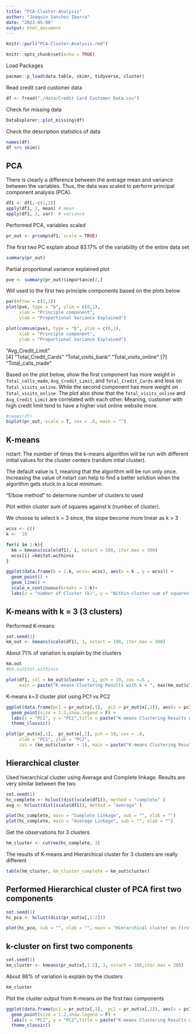 ```yaml
---
title: "PCA-Cluster-Analysis"
author: "Joaquin Sanchez Ibarra"
date: "2023-05-06"
output: html_document
---
```


```r
knitr::purl("PCA-Cluster-Analysis.rmd")
```


```r
knitr::opts_chunk$set(echo = TRUE)
```


Load Packages
```r
pacman::p_load(data.table, skimr, tidyverse, cluster)
```

Read credit card customer data 
```r
df <- fread("./data/Credit Card Customer Data.csv")
```

Check for missing data 
```r
DataExplorer::plot_missing(df)
```

Check the description statistics of data
```r
names(df)
df %>% skim()
```


## PCA 

There is clearly a difference between the average mean and variance between the variables. Thus, the data was scaled to perform principal component analysis (PCA).

```r
df1 <- df[,-c(1,2)]
apply(df1, 2, mean) # mean
apply(df1, 2, var)  # variance
```

Performed PCA, variables scaled
```r
pr_out <- prcomp(df1, scale = TRUE)
```

The first two PC explain about 83.17% of the variability of the entire data set
```r
summary(pr_out)
```

Partial proportional variance explained plot

```r
pve <- summary(pr_out)$importance[2,]
```

Will used to the first two principle components based on the plots below
```r
par(mfrow = c(1,2))
plot(pve, type = "b", ylim = c(0,1),
     xlab = "Principle component",
     ylab = "Proportional Variance Explained")

plot(cumsum(pve), type = "b", ylim = c(0,1),
     xlab = "Principle component",
     ylab = "Proportional Variance Explained")
```
"Avg_Credit_Limit"   
[4] "Total_Credit_Cards"  "Total_visits_bank"   "Total_visits_online"
[7] "Total_calls_made"  

Based on the plot below, show the first component has more weight in `Total_calls_made`, `Avg_Credit_Limit`, and `Total_Credit_Cards` and less on `Total_visits_online`. While the second component has more weight on `Total_visits_online`. The plot also show that the `Total_visits_online` and `Avg_Credit_Limit` are correlated with each other. Meaning, customer with high credit limit tend to have a higher visit online website more. 


```r
#names(df)
biplot(pr_out, scale = T, cex = .8, main = "")
```

## K-means

nstart: The number of times the k-means algorithm will be run with different initial values for the cluster centers (random intial cluster).

The default value is 1, meaning that the algorithm will be run only once. Increasing the value of nstart can help to find a better solution when the algorithm gets stuck in a local minimum. 


"Elbow method" to determine number of clusters to used

Plot within cluster sum of squares against k (number of cluster).

We choose to select k = 3 since, the slope become more linear as k > 3 
```r
wcss <- c()
k <-  10

for(i in 1:k){
  km = kmeans(scale(df1), i, nstart = 500, iter.max = 500)
  wcss[i] =km$tot.withinss
}

ggplot(data.frame(k = 1:k, wcss= wcss), aes(x = k , y = wcss)) + 
  geom_point() + 
  geom_line() + 
  scale_x_continuous(breaks = 1:k)+
  labs(x = "number of Cluster (k)", y = "Within-cluster sum of squares", title = "Elbow plot K-means") 

```


## K-means with k = 3 (3 clusters)

Performed K-means
```r
set.seed(1)
km_out <- kmeans(scale(df1), 3, nstart = 100, iter.max = 200)
```

About 71% of variation is explain by the clusters
```r
km.out
#km.out$tot.withinss
```


```r
plot(df1, col = km_out$cluster + 1, pch = 19, cex =.6 ,
     main = paste("K-means Clustering Results with k = ", max(km_out$cluster)) )
```


K-means k=3 cluster plot using PC1 vs PC2
```r
ggplot(data.frame(pc1 = pr_out$x[,1],  pc2 = pr_out$x[,2]), aes(x = pc1, y = pc2, color = as.factor(km_out$cluster) )) + 
  geom_point(size = 1.2,show.legend = F) + 
  labs(x = "PC1", y = "PC2",title = paste("K-means Clustering Results with k = ", max(km_out$cluster))) + 
  theme_classic()

plot(pr_out$x[,1],  pr_out$x[,2], pch = 19, cex = .8,
     xlab = "PC1", ylab = "PC2",
     col = (km_out$cluster + 1), main = paste("K-means Clustering Results with k = ", max(km_out$cluster)))
```

## Hierarchical cluster

Used hierarchical cluster using Average and Complete linkage. Results are very similar between the two 

```r
set.seed(1)
hc_complete <- hclust(dist(scale(df1)), method = "complete" )
avg <- hclust(dist(scale(df1)), method = "average" )
```

```r
plot(hc_complete, main = "Complete Linkage", sub = "", xlab = "")
plot(hc_complete, main = "Average Linkage", sub = "", xlab = "")
```

Get the observations for 3 clusters
```r
hm_cluster <- cutree(hc_complete, 3)
```


The results of K-means and Hierarchical cluster for 3 clusters are really different 
```r
table(hm_cluster, km_cluster_complete = km_out$cluster)
```

## Performed Hierarchical cluster of PCA first two components

```r
set.seed(1)
hc_pca <- hclust(dist(pr_out$x[,1:2]))
```

```r
plot(hc_pca, sub = "", xlab = "", main = "Hierarchical cluster on first 2 PCA")
```

## k-cluster on first two components

```r
set.seed(1)
km_cluster <- kmeans(pr_out$x[,1:2], 3, nstart = 100,iter.max = 200)
```

About 86% of variation is explain by the clusters

```r
km_cluster
```

Plot the cluster output from K-means on the first two components
```r
ggplot(data.frame(pc1 = pr_out$x[,1],  pc2 = pr_out$x[,2]), aes(x = pc1, y = pc2, color = as.factor(km_cluster$cluster) )) + 
  geom_point(size = 1.2,show.legend = F) + 
  labs(x = "PC1", y = "PC2",title = paste("K-means Clustering Results with k = ", max(km_out$cluster))) + 
  theme_classic()
```

